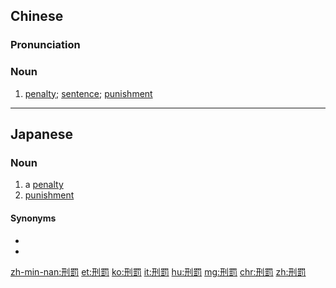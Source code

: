 {{also|刑罚}}
==Chinese==
{{zh-forms|s=刑罚}}

===Pronunciation===
{{zh-pron
|m=xíngfá
|c=jing4 fat6
|h=pfs=hìn-fa̍t
|mn=hêng-hoa̍t
|cat=n
}}

===Noun===
{{zh-noun}}

# [[penalty]]; [[sentence]]; [[punishment]]

----

==Japanese==
{{ja-kanjitab|けい|ばつ|yomi=on}}

===Noun===
{{ja-noun|けいばつ}}
# a [[penalty]]
# [[punishment]]

====Synonyms====
* {{ja-r|刑|けい}}
* {{ja-r|罰|ばつ}}
[[zh-min-nan:刑罰]]
[[et:刑罰]]
[[ko:刑罰]]
[[it:刑罰]]
[[hu:刑罰]]
[[mg:刑罰]]
[[chr:刑罰]]
[[zh:刑罰]]